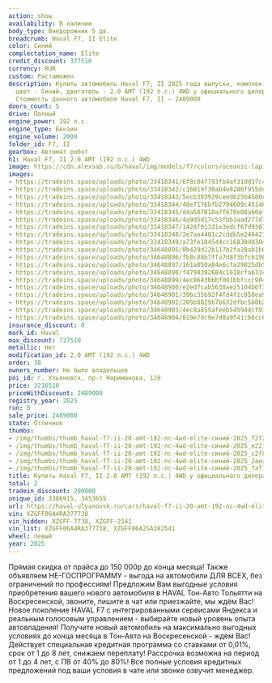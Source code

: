 ```yaml
---
action: show
availability: В наличии
body_type: Внедорожник 5 дв.
breadcrumb: Haval F7, II Elite
color: Синий
complectation_name: Elite
credit_discount: 377510
currency: RUR
custom: Растаможен
description: Купить автомобиль Haval F7, II 2025 года выпуска, комплектация Elite,
  цвет - Синий, двигатель - 2.0 AMT (192 л.с.) 4WD у официального дилера в г. Ульяновск.
  Стоимость данного автомобиля Haval F7, II – 2489000
doors_count: 5
drive: Полный
engine_power: 192 л.с.
engine_type: Бензин
engine_volume: 2000
folder_id: F7, II
gearbox: Автомат робот
h1: Haval F7, II 2.0 AMT (192 л.с.) 4WD
image: https://cdn.alexsab.ru/b/haval/img/models/f7/colors/oceanic-lapis-lazuli.webp
images:
- https://tradeins.space/uploads/photo/33418341/6f8c04f793fb4af31dd37c4b3d4f2f29.JPG
- https://tradeins.space/uploads/photo/33418342/c16819f30ab4e8280f955dce65ae2216.JPG
- https://tradeins.space/uploads/photo/33418343/5ecb383929ceed625b4580c37dec2f89.JPG
- https://tradeins.space/uploads/photo/33418344/48e7176bfb2794609c451461be12aea3.JPG
- https://tradeins.space/uploads/photo/33418345/d4a587010a7f670e08ab0af79cbfaf1b.JPG
- https://tradeins.space/uploads/photo/33418346/4a9d5d17c53fbb1aad277d70d1b5c12f.JPG
- https://tradeins.space/uploads/photo/33418347/1428f01331e3edcf67d9307693346e7d.JPG
- https://tradeins.space/uploads/photo/33418348/2e7aa4481c2cddb5e246427af9450c45.JPG
- https://tradeins.space/uploads/photo/33418349/a73fe184544cc16830d0304515b86775.JPG
- https://tradeins.space/uploads/photo/34648895/8b429d12b117b2fa28ab1b006b996dcf.JPG
- https://tradeins.space/uploads/photo/34648896/fb8c88b7ffa7d8f3b7c619b564238cf1.JPG
- https://tradeins.space/uploads/photo/34648897/161a050a84e6cfa29825db53f033cc0a.JPG
- https://tradeins.space/uploads/photo/34648898/f4794392684c1618cfa633c897adcea1.JPG
- https://tradeins.space/uploads/photo/34648899/4ec8643bbbf001bbfccc904099ce24c4.JPG
- https://tradeins.space/uploads/photo/34648900/e2ed7cab5630ae25104b6f37df769f06.JPG
- https://tradeins.space/uploads/photo/34648901/39bc35b92f4fd4f1c050ea9a6734ee04.JPG
- https://tradeins.space/uploads/photo/34648902/205b8029b7b632dfbc560b2b6390fdee.JPG
- https://tradeins.space/uploads/photo/34648903/4ec8a855afeeb545944cf93adccacd6c.JPG
- https://tradeins.space/uploads/photo/34648904/819e79c9e7d0a9f41c86cc6c14c769e2.JPG
insurance_discount: 0
mark_id: Haval
max_discount: 727510
metallic: Нет
modification_id: 2.0 AMT (192 л.с.) 4WD
order: 38
owners_number: Не было владельцев
poi_id: г. Ульяновск, пр-т Нариманова, 128
price: 3216510
priceWithDiscount: 2489000
registry_year: 2025
run: 0
sale_price: 2489000
state: Отличное
thumbs:
- /img/thumbs/thumb_haval-f7-ii-20-amt-192-лс-4wd-elite-синий-2025_f2f29_0.webp
- /img/thumbs/thumb_haval-f7-ii-20-amt-192-лс-4wd-elite-синий-2025_e2216_1.webp
- /img/thumbs/thumb_haval-f7-ii-20-amt-192-лс-4wd-elite-синий-2025_c2f89_2.webp
- /img/thumbs/thumb_haval-f7-ii-20-amt-192-лс-4wd-elite-синий-2025_2aea3_3.webp
- /img/thumbs/thumb_haval-f7-ii-20-amt-192-лс-4wd-elite-синий-2025_faf1b_4.webp
title: Купить Haval F7, II 2.0 AMT (192 л.с.) 4WD у официального дилера в Ульяновске
total: 2
tradein_discount: 200000
unique_id: 3386915, 3453655
url: https://haval-ulyanovsk.ru/cars/haval-f7-ii-20-amt-192-лс-4wd-elite-синий-2025/
vin: XZGFF06A4RA377738
vin_hidden: XZGFF-7738, XZGFF-2541
vin_list: XZGFF06A4RA377738, XZGFF06A2SA382541
wheel: левый
year: 2025
---
```

<p>
 Прямая скидка от прайса до 150 000р до конца месяца! Также объявляем НЕ-ГОСПРОГРАММУ - выгода на автомобили ДЛЯ ВСЕХ, без ограничений по профессиям! Предложим Вам выгодные условия приобретения вашего нового автомобиля в HAVAL Тон-Авто Тольятти на Воскресенской, звоните, пишите в чат или приезжайте, мы ждём Вас! Новое поколение HAVAL F7 с интегрированными сервисами Яндекса и реальным голосовым управлением - выбирайте новый уровень опыта автовладения! Получите новый автомобиль на максимально выгодных условиях до конца месяца в Тон-Авто на Воскресенской - ждём Вас! Действует специальная кредитная программа со ставками от 0,01%, срок от 1 до 8 лет, снижаем переплату! Рассрочка возможна на период от 1 до 4 лет, с ПВ от 40% до 80%! Все полные условия кредитных предложений под ваши условия в чате или звонке озвучит менеджер.
</p>
<p>
</p>
<p>
</p>
